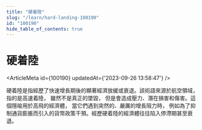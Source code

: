 ```yaml
---
title: "硬着陸"
slug: "/learn/hard-landing-100190"
id: "100190"
hide_table_of_contents: true
---
```



# 硬着陸

<ArticleMeta id={100190} updatedAt={'2023-09-26 13:58:47'} />
<div className='border-solid border-b border-t-0 my-4 border-[var(--ifm-color-gray-300)]' />

硬着陸是指經歷了快速增長期後的顯著經濟放緩或衰退。該術語來源於航空領域， 指的是高速着陸， 雖然不是真正的墜毀， 但是會造成壓力、潛在損害和傷害。這個隱喻用於高飛的經濟體， 當它們遇到突然的、嚴厲的增長阻力時， 例如為了抑制通貨膨脹而引入的貨幣政策干預。經歷硬着陸的經濟體往往陷入停滯期甚至衰退。
